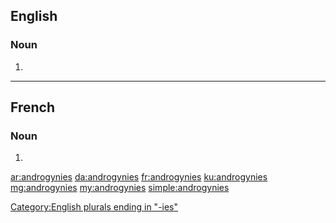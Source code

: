 ==English==

===Noun===
{{head|en|noun plural form}}

# {{plural of|androgyny|lang=en}}

[[Category:English plurals ending in "-ies"]]

----

==French==

===Noun===
{{head|fr|noun plural form|g=f}}

# {{plural of|androgynie|lang=fr}}

[[ar:androgynies]]
[[da:androgynies]]
[[fr:androgynies]]
[[ku:androgynies]]
[[mg:androgynies]]
[[my:androgynies]]
[[simple:androgynies]]